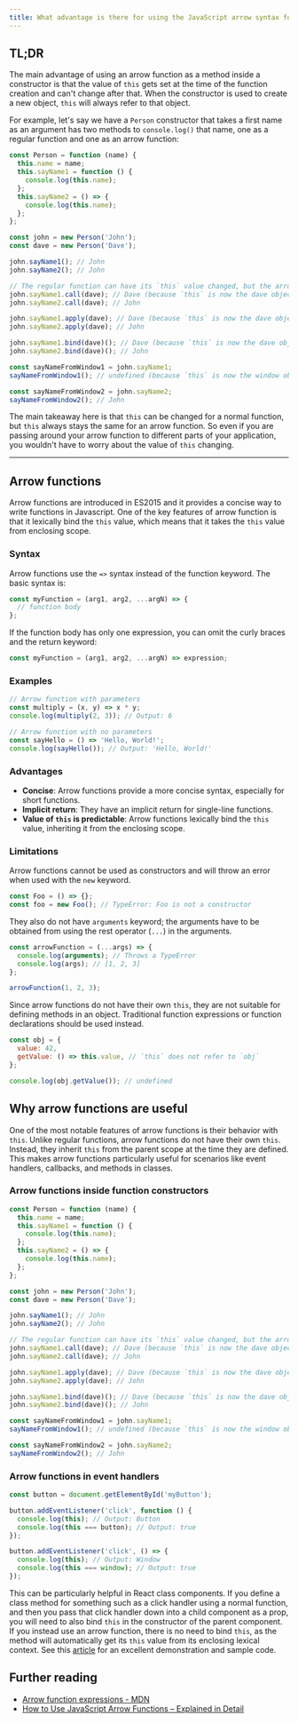 ```yaml
---
title: What advantage is there for using the JavaScript arrow syntax for a method in a constructor?
---
```


## TL;DR

The main advantage of using an arrow function as a method inside a constructor is that the value of `this` gets set at the time of the function creation and can't change after that. When the constructor is used to create a new object, `this` will always refer to that object.

For example, let's say we have a `Person` constructor that takes a first name as an argument has two methods to `console.log()` that name, one as a regular function and one as an arrow function:

```js live
const Person = function (name) {
  this.name = name;
  this.sayName1 = function () {
    console.log(this.name);
  };
  this.sayName2 = () => {
    console.log(this.name);
  };
};

const john = new Person('John');
const dave = new Person('Dave');

john.sayName1(); // John
john.sayName2(); // John

// The regular function can have its `this` value changed, but the arrow function cannot
john.sayName1.call(dave); // Dave (because `this` is now the dave object)
john.sayName2.call(dave); // John

john.sayName1.apply(dave); // Dave (because `this` is now the dave object)
john.sayName2.apply(dave); // John

john.sayName1.bind(dave)(); // Dave (because `this` is now the dave object)
john.sayName2.bind(dave)(); // John

const sayNameFromWindow1 = john.sayName1;
sayNameFromWindow1(); // undefined (because `this` is now the window object)

const sayNameFromWindow2 = john.sayName2;
sayNameFromWindow2(); // John
```

The main takeaway here is that `this` can be changed for a normal function, but `this` always stays the same for an arrow function. So even if you are passing around your arrow function to different parts of your application, you wouldn't have to worry about the value of `this` changing.

---

## Arrow functions

Arrow functions are introduced in ES2015 and it provides a concise way to write functions in Javascript. One of the key features of arrow function is that it lexically bind the `this` value, which means that it takes the `this` value from enclosing scope.

### Syntax

Arrow functions use the `=>` syntax instead of the function keyword. The basic syntax is:

```js
const myFunction = (arg1, arg2, ...argN) => {
  // function body
};
```

If the function body has only one expression, you can omit the curly braces and the return keyword:

```js
const myFunction = (arg1, arg2, ...argN) => expression;
```

### Examples

```js live
// Arrow function with parameters
const multiply = (x, y) => x * y;
console.log(multiply(2, 3)); // Output: 6

// Arrow function with no parameters
const sayHello = () => 'Hello, World!';
console.log(sayHello()); // Output: 'Hello, World!'
```

### Advantages

- **Concise**: Arrow functions provide a more concise syntax, especially for short functions.
- **Implicit return**: They have an implicit return for single-line functions.
- **Value of `this` is predictable**: Arrow functions lexically bind the `this` value, inheriting it from the enclosing scope.

### Limitations

Arrow functions cannot be used as constructors and will throw an error when used with the `new` keyword.

```js live
const Foo = () => {};
const foo = new Foo(); // TypeError: Foo is not a constructor
```

They also do not have `arguments` keyword; the arguments have to be obtained from using the rest operator (`...`) in the arguments.

```js
const arrowFunction = (...args) => {
  console.log(arguments); // Throws a TypeError
  console.log(args); // [1, 2, 3]
};

arrowFunction(1, 2, 3);
```

Since arrow functions do not have their own `this`, they are not suitable for defining methods in an object. Traditional function expressions or function declarations should be used instead.

```js live
const obj = {
  value: 42,
  getValue: () => this.value, // `this` does not refer to `obj`
};

console.log(obj.getValue()); // undefined
```

## Why arrow functions are useful

One of the most notable features of arrow functions is their behavior with `this`. Unlike regular functions, arrow functions do not have their own `this`. Instead, they inherit `this` from the parent scope at the time they are defined. This makes arrow functions particularly useful for scenarios like event handlers, callbacks, and methods in classes.

### Arrow functions inside function constructors

```js live
const Person = function (name) {
  this.name = name;
  this.sayName1 = function () {
    console.log(this.name);
  };
  this.sayName2 = () => {
    console.log(this.name);
  };
};

const john = new Person('John');
const dave = new Person('Dave');

john.sayName1(); // John
john.sayName2(); // John

// The regular function can have its `this` value changed, but the arrow function cannot
john.sayName1.call(dave); // Dave (because `this` is now the dave object)
john.sayName2.call(dave); // John

john.sayName1.apply(dave); // Dave (because `this` is now the dave object)
john.sayName2.apply(dave); // John

john.sayName1.bind(dave)(); // Dave (because `this` is now the dave object)
john.sayName2.bind(dave)(); // John

const sayNameFromWindow1 = john.sayName1;
sayNameFromWindow1(); // undefined (because `this` is now the window object)

const sayNameFromWindow2 = john.sayName2;
sayNameFromWindow2(); // John
```

### Arrow functions in event handlers

```js
const button = document.getElementById('myButton');

button.addEventListener('click', function () {
  console.log(this); // Output: Button
  console.log(this === button); // Output: true
});

button.addEventListener('click', () => {
  console.log(this); // Output: Window
  console.log(this === window); // Output: true
});
```

This can be particularly helpful in React class components. If you define a class method for something such as a click handler using a normal function, and then you pass that click handler down into a child component as a prop, you will need to also bind `this` in the constructor of the parent component. If you instead use an arrow function, there is no need to bind `this`, as the method will automatically get its `this` value from its enclosing lexical context. See this [article](https://medium.com/@machnicki/handle-events-in-react-with-arrow-functions-ede88184bbb) for an excellent demonstration and sample code.

## Further reading

- [Arrow function expressions - MDN ](https://developer.mozilla.org/en-US/docs/Web/JavaScript/Reference/Functions/Arrow_functions)
- [How to Use JavaScript Arrow Functions – Explained in Detail](https://www.freecodecamp.org/news/javascript-arrow-functions-in-dep)
